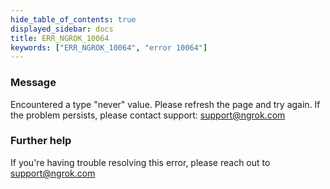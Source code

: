 ```yaml
---
hide_table_of_contents: true
displayed_sidebar: docs
title: ERR_NGROK_10064
keywords: ["ERR_NGROK_10064", "error 10064"]
---
```


### Message

Encountered a type "never" value. Please refresh the page and try again. If the problem persists, please contact support: support@ngrok.com

### Further help

If you're having trouble resolving this error, please reach out to [support@ngrok.com](mailto:support@ngrok.com?subject=Help%20with%20ERR_NGROK_10064)
